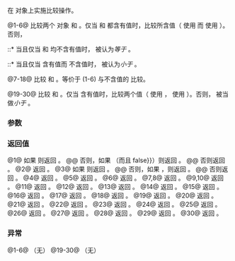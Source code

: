 {{title|1=operator==, !=, &lt;, &lt;=, &gt;, &gt;={{small|(std::experimental::optional)}}}}
{{cpp/experimental/optional/navbar}}
{{dcl begin}}
{{dcl header|experimental/optional}}
{{dcl h|Compare two {{tt|optional}} objects}}
{{dcl|since=libfund_ts|num=1|1=
template&lt; class T &gt; 
constexpr bool operator==( const optional&lt;T&gt;&amp; lhs, const optional&lt;T&gt;&amp; rhs );
}}
{{dcl|since=libfund_ts|num=2|1=
template&lt; class T &gt; 
constexpr bool operator!=( const optional&lt;T&gt;&amp; lhs, const optional&lt;T&gt;&amp; rhs );
}}
{{dcl|since=libfund_ts|num=3|1=
template&lt; class T &gt; 
constexpr bool operator&lt;( const optional&lt;T&gt;&amp; lhs, const optional&lt;T&gt;&amp; rhs );
}}
{{dcl|since=libfund_ts|num=4|1=
template&lt; class T &gt; 
constexpr bool operator&lt;=( const optional&lt;T&gt;&amp; lhs, const optional&lt;T&gt;&amp; rhs );
}}
{{dcl|since=libfund_ts|num=5|1=
template&lt; class T &gt; 
constexpr bool operator&gt;( const optional&lt;T&gt;&amp; lhs, const optional&lt;T&gt;&amp; rhs );
}}
{{dcl|since=libfund_ts|num=6|1=
template&lt; class T &gt; 
constexpr bool operator&gt;=( const optional&lt;T&gt;&amp; lhs, const optional&lt;T&gt;&amp; rhs );
}}
{{dcl h|Compare an {{tt|optional}} object with a {{tt|nullopt}}}}
{{dcl|since=libfund_ts|num=7|1=
template&lt; class T &gt; 
constexpr bool operator==( const optional&lt;T&gt;&amp; opt, std::nullopt_t ) noexcept;
}}
{{dcl|since=libfund_ts|num=8|1=
template&lt; class T &gt; 
constexpr bool operator==( std::nullopt_t, const optional&lt;T&gt;&amp; opt ) noexcept;
}}
{{dcl|since=libfund_ts|num=9|1=
template&lt; class T &gt; 
constexpr bool operator!=( const optional&lt;T&gt;&amp; opt, std::nullopt_t ) noexcept;
}}
{{dcl|since=libfund_ts|num=10|1=
template&lt; class T &gt; 
constexpr bool operator!=( std::nullopt_t, const optional&lt;T&gt;&amp; opt ) noexcept;
}}
{{dcl|since=libfund_ts|num=11|1=
template&lt; class T &gt; 
constexpr bool operator&lt;( const optional&lt;T&gt;&amp; opt, std::nullopt_t ) noexcept;
}}
{{dcl|since=libfund_ts|num=12|1=
template&lt; class T &gt; 
constexpr bool operator&lt;( std::nullopt_t, const optional&lt;T&gt;&amp; opt ) noexcept;
}}
{{dcl|since=libfund_ts|num=13|1=
template&lt; class T &gt; 
constexpr bool operator&lt;=( const optional&lt;T&gt;&amp; opt, std::nullopt_t ) noexcept;
}}
{{dcl|since=libfund_ts|num=14|1=
template&lt; class T &gt; 
constexpr bool operator&lt;=( std::nullopt_t, const optional&lt;T&gt;&amp; opt ) noexcept;
}}
{{dcl|since=libfund_ts|num=15|1=
template&lt; class T &gt; 
constexpr bool operator&gt;( const optional&lt;T&gt;&amp; opt, std::nullopt_t ) noexcept;
}}
{{dcl|since=libfund_ts|num=16|1=
template&lt; class T &gt; 
constexpr bool operator&gt;( std::nullopt_t, const optional&lt;T&gt;&amp; opt ) noexcept;
}}
{{dcl|since=libfund_ts|num=17|1=
template&lt; class T &gt; 
constexpr bool operator&gt;=( const optional&lt;T&gt;&amp; opt, std::nullopt_t ) noexcept;
}}
{{dcl|since=libfund_ts|num=18|1=
template&lt; class T &gt; 
constexpr bool operator&gt;=( std::nullopt_t, const optional&lt;T&gt;&amp; opt ) noexcept;
}}
{{dcl h|Compare an {{tt|optional}} object with a {{tt|T}}}}
{{dcl|since=libfund_ts|num=19|1=
template&lt; class T &gt; 
constexpr bool operator==( const optional&lt;T&gt;&amp; opt, const T&amp; value );
}}
{{dcl|since=libfund_ts|num=20|1=
template&lt; class T &gt; 
constexpr bool operator==( const T&amp; value, const optional&lt;T&gt;&amp; opt );
}}
{{dcl|since=libfund_ts|num=21|1=
template&lt; class T &gt; 
constexpr bool operator!=( const optional&lt;T&gt;&amp; opt, const T&amp; value );
}}
{{dcl|since=libfund_ts|num=22|1=
template&lt; class T &gt; 
constexpr bool operator!=( const T&amp; value, const optional&lt;T&gt;&amp; opt );
}}
{{dcl|since=libfund_ts|num=23|1=
template&lt; class T &gt; 
constexpr bool operator&lt;( const optional&lt;T&gt;&amp; opt, const T&amp; value );
}}
{{dcl|since=libfund_ts|num=24|1=
template&lt; class T &gt; 
constexpr bool operator&lt;( const T&amp; value, const optional&lt;T&gt;&amp; opt );
}}
{{dcl|since=libfund_ts|num=25|1=
template&lt; class T &gt; 
constexpr bool operator&lt;=( const optional&lt;T&gt;&amp; opt, const T&amp; value );
}}
{{dcl|since=libfund_ts|num=26|1=
template&lt; class T &gt; 
constexpr bool operator&lt;=( const T&amp; value, const optional&lt;T&gt;&amp; opt );
}}
{{dcl|since=libfund_ts|num=27|1=
template&lt; class T &gt; 
constexpr bool operator&gt;( const optional&lt;T&gt;&amp; opt, const T&amp; value );
}}
{{dcl|since=libfund_ts|num=28|1=
template&lt; class T &gt; 
constexpr bool operator&gt;( const T&amp; value, const optional&lt;T&gt;&amp; opt );
}}
{{dcl|since=libfund_ts|num=29|1=
template&lt; class T &gt; 
constexpr bool operator&gt;=( const optional&lt;T&gt;&amp; opt, const T&amp; value );
}}
{{dcl|since=libfund_ts|num=30|1=
template&lt; class T &gt; 
constexpr bool operator&gt;=( const T&amp; value, const optional&lt;T&gt;&amp; opt );
}}
{{dcl end}}

在 {{tt|optional}} 对象上实施比较操作。

@1-6@ 比较两个 {{tt|optional}} 对象 {{c|lhs}} 和 {{c|rhs}}。仅当 {{c|lhs}} 和 {{c|rhs}} 都含有值时，比较所含值（{{v|1,2}} 使用 {{c|1=operator==}} 而 {{v|3-6}} 使用 {{c|operator&lt;}}）。否则，

::* 当且仅当 {{c|lhs}} 和 {{c|rhs}} 均不含有值时，{{c|lhs}} 被认为''等于'' {{c|rhs}}。
::* 当且仅当 {{c|rhs}} 含有值而 {{c|lhs}} 不含值时，{{c|lhs}} 被认为''小于'' {{c|rhs}}。

@7-18@ 比较 {{c|opt}} 和 {{c|nullopt}}。等价于 (1-6) 与不含值的 {{tt|optional}} 比较。

@19-30@ 比较 {{c|opt}} 和 {{c|value}}。仅当 {{c|opt}} 含有值时，比较两个值（{{v|19-22}} 使用 {{c|1=operator==}}，{{v|23-30}} 使用 {{c|operator&lt;}}）。否则，{{c|opt}} 被当做''小于'' {{c|value}}。

===参数===
{{par begin}}
{{par|lhs, rhs, opt|要比较的 {{tt|optional}} 对象}}
{{par|value|要愚所含值比较的值}}
{{par hreq}}
{{par req named|T|EqualityComparable|overloads=1,2}}
{{par end}}

===返回值===
@1@ 如果 {{c|1=bool(lhs) != bool(rhs)}} 则返回 {{c|false}}。
@@ 否则，如果 {{c|1=bool(lhs) == false}}（而且 {{c|bool(rhs) {{==}} false}}）则返回 {{c|true}}。
@@ 否则返回 {{c|1=*lhs == *rhs}}。
@2@ 返回 {{c|1=!(lhs == rhs)}}。
@3@ 如果 {{c|1=bool(rhs) == false}} 则返回 {{c|false}}。
@@ 否则，如果 {{c|1=bool(lhs) == false}}，则返回 {{c|true}}。
@@ 否则返回 {{c|*x &lt; *y}}。
@4@ 返回 {{c|!(rhs &lt; lhs)}}。
@5@ 返回 {{c|rhs &lt; lhs}}。
@6@ 返回 {{c|!(lhs &lt; rhs)}}。
@7,8@ 返回 {{c|!opt}}。
@9,10@ 返回 {{c|bool(opt)}}。
@11@ 返回 {{c|false}}。
@12@ 返回 {{c|bool(opt)}}。
@13@ 返回 {{c|!opt}}。
@14@ 返回 {{c|true}}。
@15@ 返回 {{c|bool(opt)}}。
@16@ 返回 {{c|false}}。
@17@ 返回 {{c|true}}。
@18@ 返回 {{c|!opt}}。
@19@ 返回 {{c|1=bool(opt) ? *opt == value : false}}。
@20@ 返回 {{c|1=bool(opt) ? value == *opt : false}}。
@21@ 返回 {{c|1=bool(opt) ? !(*opt == value) : true}}。
@22@ 返回 {{c|1=bool(opt) ? !(value == *opt) : true}}。
@23@ 返回 {{c|1=bool(opt) ? *opt &lt; value : true}}。
@24@ 返回 {{c|1=bool(opt) ? value &lt; *opt : false}}。
@25@ 返回 {{c|1=!(opt &gt; value)}}。
@26@ 返回 {{c|1=!(value &gt; opt)}}。
@27@ 返回 {{c|1=bool(opt) ? value &lt; *opt : false}}。
@28@ 返回 {{c|1=bool(opt) ? *opt &lt; value : true}}。
@29@ 返回 {{c|1=!(opt &lt; value)}}。
@30@ 返回 {{c|1=!(value &lt; opt)}}。

===异常===
@1-6@ （无）
@19-30@ （无）